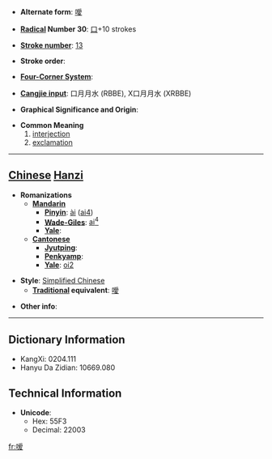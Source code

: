 * '''Alternate form''': [[噯]]

* '''[[Wiktionary:Chinese radical index| Radical]] Number 30''': [[Wiktionary:Chinese radical index 口|口]]+10 strokes

* '''[[Wiktionary:Chinese total strokes index|Stroke number]]''': [[Wiktionary:Chinese total strokes index 13|13]]

* '''Stroke order''': 

* '''[[Wiktionary:Chinese four corner index|Four-Corner System]]''': 

* '''[[Wiktionary:Chinese Cangjie index|Cangjie input]]''': 口月月水 (RBBE), X口月月水 (XRBBE)

* '''Graphical Significance and Origin''': 

* '''Common Meaning'''
*# [[interjection]]
*# [[exclamation]]


----

== [[Chinese]] [[Hanzi]] ==

* '''Romanizations'''
** '''[[Mandarin]]'''
*** '''[[Pinyin]]''': [[ài]] ([[ai4]])
*** '''[[Wade-Giles]]''': [[ai4|ai<sup>4</sup>]]
*** '''[[Yale]]''': 
** '''[[Cantonese]]'''
*** '''[[Jyutping]]''':
*** '''[[Penkyamp]]''': 
*** '''[[Yale]]''': [[oi2]]

* '''Style''': [[Simplified Chinese]] 
** '''[[Traditional Chinese|Traditional]] equivalent''': [[噯]]

* '''Other info''': 

----

== Dictionary Information ==

* KangXi: 0204.111
* Hanyu Da Zidian: 10669.080

== Technical Information ==

* '''Unicode''':
** Hex: 55F3
** Decimal: 22003

[[fr:嗳]]